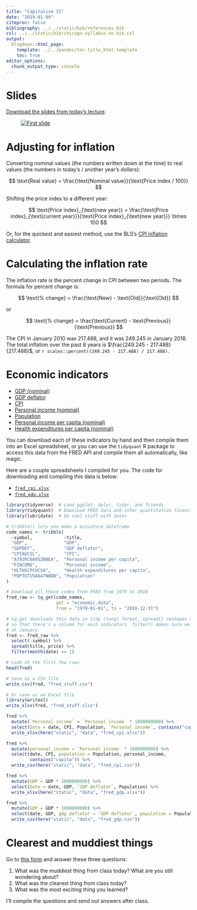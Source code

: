 ```yaml
---
title: "Capitalism II"
date: "2019-01-09"
citeproc: false
bibliography: ../../static/bib/references.bib
csl: ../../static/bib/chicago-syllabus-no-bib.csl
output:
  blogdown::html_page:
    template: ../../pandoc/toc-title_html.template
    toc: true
editor_options: 
  chunk_output_type: console
---
```


# Slides

[Download the slides from today's lecture](/slides/MPA-612_2019-01-09.pdf).

<figure>
[![First slide](/images/slides/slides_2019-01-09.png)](/slides/MPA-612_2019-01-09.pdf)
</figure>


# Adjusting for inflation

Converting nominal values (the numbers written down at the time) to real values (the numbers in today's / another year's dollars):

$$
\text{Real value} = \frac{\text{Nominal value}}{\text{Price index / 100}}
$$

Shifting the price index to a different year:

$$
\text{Price index}_{\text{new year}} = \frac{\text{Price index}_{\text{current year}}}{\text{Price index}_{\text{new year}}} \times 100
$$

Or, for the quickest and easiest method, use the BLS's [CPI inflation calculator](https://www.bls.gov/data/inflation_calculator.htm).


# Calculating the inflation rate

The inflation rate is the percent change in CPI between two periods. The formula for percent change is:

$$
\text{% change} = \frac{\text{New} - \text{Old}}{\text{Old}}
$$

or

$$
\text{% change} = \frac{\text{Current} - \text{Previous}}{\text{Previous}}
$$

The CPI in January 2010 was 217.488, and it was 249.245 in January 2018. The total inflation over the past 8 years is $\frac{249.245 - 217.488}{217.488}$, or `r scales::percent((249.245 - 217.488) / 217.488)`.


# Economic indicators

- [<i class="fas fa-chart-line"></i> GDP (nominal)](https://fred.stlouisfed.org/series/GDP)
- [<i class="fas fa-chart-line"></i> GDP deflator](https://fred.stlouisfed.org/series/GDPDEF)
- [<i class="fas fa-chart-line"></i> CPI](https://fred.stlouisfed.org/series/CPIAUCSL)
- [<i class="fas fa-chart-line"></i> Personal income (nominal)](https://fred.stlouisfed.org/series/PINCOME)
- [<i class="fas fa-chart-line"></i> Population](https://fred.stlouisfed.org/series/POPTOTUSA647NWDB)
- [<i class="fas fa-chart-line"></i> Personal income per capita (nominal)](https://fred.stlouisfed.org/series/A792RC0A052NBEA)
- [<i class="fas fa-chart-line"></i> Health expenditures per capita (nominal)](https://fred.stlouisfed.org/series/HLTHSCPCHCSA)

You can download each of these indicators by hand and then compile them into an Excel spreadsheet, or you can use the `tidyquant` R package to access this data from the FRED API and compile them all automatically, like magic. 

Here are a couple spreadsheets I compiled for you. The code for downloading and compiling this data is below:

- [<i class="fas fa-file-excel"></i> `fred_cpi.xlsx`](/data/fred_cpi.xlsx)
- [<i class="fas fa-file-excel"></i> `fred_gdp.xlsx`](/data/fred_gdp.xlsx)

```r
library(tidyverse)  # Load ggplot, dplyr, tidyr, and friends
library(tidyquant)  # Download FRED data and other quantitative financial data
library(lubridate)  # Do cool stuff with dates

# tribble() lets you make a miniature dataframe
code_names <- tribble(
  ~symbol,            ~title,
  "GDP",              "GDP",
  "GDPDEF",           "GDP deflator",
  "CPIAUCSL",         "CPI",
  "A792RC0A052NBEA",  "Personal income per capita",
  "PINCOME",          "Personal income",
  "HLTHSCPCHCSA",     "Health expenditures per capita",
  "POPTOTUSA647NWDB", "Population"
)

# Download all those codes from FRED from 1979 to 2018
fred_raw <- tq_get(code_names, 
                   get = "economic.data",
                   from = "1979-01-01", to = "2018-12-31")

# tq_get downloads this data in tidy (long) format. spread() reshapes this data
# so that there's a column for each indicators. filter() makes sure we only look
# at January.
fred <- fred_raw %>% 
  select(-symbol) %>% 
  spread(title, price) %>% 
  filter(month(date) == 1)

# Look at the first few rows
head(fred)

# Save as a CSV file
write_csv(fred, "fred_stuff.csv")

# Or save as an Excel file
library(writexl)
write_xlsx(fred, "fred_stuff.xlsx")
```

```r
fred %>% 
  mutate(`Personal income` = `Personal income` * 1000000000) %>% 
  select(Date = date, CPI, Population, `Personal income`, contains("capita")) %>% 
  write_xlsx(here("static", "data", "fred_cpi.xlsx"))

fred %>% 
  mutate(personal_income = `Personal income` * 1000000000) %>% 
  select(date, CPI, population = Population, personal_income, 
         contains("capita")) %>% 
  write_csv(here("static", "data", "fred_cpi.csv"))

fred %>% 
  mutate(GDP = GDP * 1000000000) %>% 
  select(Date = date, GDP, `GDP deflator`, Population) %>% 
  write_xlsx(here("static", "data", "fred_gdp.xlsx"))

fred %>% 
  mutate(GDP = GDP * 1000000000) %>% 
  select(date, GDP, gdp_deflator = `GDP deflator`, population = Population) %>% 
  write_csv(here("static", "data", "fred_gdp.csv"))
```


# Clearest and muddiest things

Go to [this form](https://goo.gl/forms/pyOvPIbRwI8CJlKE3) and answer these three questions:

1. What was the muddiest thing from class today? What are you still wondering about?
2. What was the clearest thing from class today? 
3. What was the most exciting thing you learned?

I'll compile the questions and send out answers after class.
